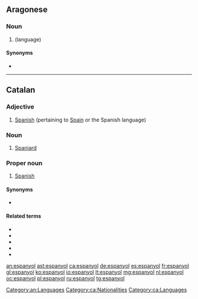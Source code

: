 ==Aragonese==

===Noun===
{{an-noun|m|-}}
{{wikipedia|lang=an|Idioma castellán}}

# {{l|en|Spanish}} (language)

====Synonyms====
* {{l|an|castellán}}

[[Category:an:Languages]]

----

==Catalan==

===Adjective===
{{ca-adj}}

# [[Spanish]] (pertaining to [[Spain]] or the Spanish language)

===Noun===
{{ca-noun|m|f=espanyola}}

# [[Spaniard]]

===Proper noun===
{{ca-proper noun|m}}

# [[Spanish]] {{gloss|language}}

====Synonyms====
* {{l|ca|castellà}}

====Related terms====
* {{l|ca|espanyolisme}}
* {{l|ca|espanyolista}}
* {{l|ca|espanyolitzar}}
* {{l|ca|castellanitzar}}
* {{l|ca|hispanitzar}}

[[Category:ca:Nationalities]]
[[Category:ca:Languages]]

[[an:espanyol]]
[[ast:espanyol]]
[[ca:espanyol]]
[[de:espanyol]]
[[es:espanyol]]
[[fr:espanyol]]
[[gl:espanyol]]
[[ko:espanyol]]
[[io:espanyol]]
[[lt:espanyol]]
[[mg:espanyol]]
[[nl:espanyol]]
[[oc:espanyol]]
[[pl:espanyol]]
[[ru:espanyol]]
[[tg:espanyol]]